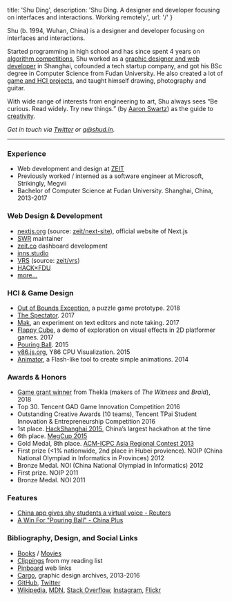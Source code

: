 
  title: 'Shu Ding',
  description: 'Shu Ding. A designer and developer focusing on interfaces and interactions. Working remotely.',
  url: '/'
}


Shu (b. 1994, Wuhan, China) is a designer and developer focusing on interfaces and interactions.

Started programming in high school and has since spent 4 years on [algorithm competitions](#awards--honors), 
Shu worked as a [graphic designer and web developer](#web-design--development) in Shanghai, cofounded a tech startup company, and got his BSc degree in Computer Science from Fudan University. 
He also created a lot of [game and HCI projects](#hci--game-design), and taught himself drawing, photography and guitar.

With wide range of interests from engineering to art, Shu always sees “Be curious. Read widely. Try new things.”
(by [Aaron Swartz](http://aaronsw.com)) as the guide to [creativity](https://spectrum.mit.edu/winter-2017/neri-oxmans-krebs-cycle-of-creativity).

_Get in touch via [Twitter](https://twitter.com/shuding\_) or [g@shud.in](mailto:g@shud.in)._

---

### Experience
- Web development and design at [ZEIT](https://zeit.co/about)
- Previously worked / interned as a software engineer at Microsoft, Strikingly, Megvii
- Bachelor of Computer Science at Fudan University. Shanghai, China, 2013-2017

### Web Design & Development
- [nextjs.org](https://nextjsorg.now.sh) (source: [zeit/next-site](https://github.com/zeit/next-site)), official website of Next.js
- [SWR](https://swr.now.sh) maintainer
- [zeit.co](https://zeit.co) dashboard development
- [inns.studio](https://inns.studio)
- [VRS](https://v-r-s.now.sh/edit/?id=1) (source: [zeit/vrs](https://github.com/zeit/vrs))
- [HACK×FDU](http://fdu2016.hackx.org)
- [more...](https://github.com/quietshu)

### HCI & Game Design
- [Out of Bounds Exception](https://twitter.com/cyatheatree/status/988836359518351360), a puzzle game prototype. 2018
- [The Spectator](http://cyatheatree.com/projects/the-spectator.html). 2017
- [Mak](https://inns.studio/mak), an experiment on text editors and note taking. 2017
- [Flappy Cube](https://github.com/quietshu/flappy-cube), a demo of exploration on visual effects in 2D platformer games. 2017
- [Pouring Ball](http://cyatheatree.com/projects/pouring-ball.html). 2015
- [y86.js.org](https://y86.js.org), Y86 CPU Visualization. 2015
- [Animator](https://github.com/quietshu/animator), a Flash-like tool to create simple animations. 2014

### Awards & Honors
- [Game grant winner](http://the-witness.net/news/2018/06/congratulations-to-the-grant-recipients/) from Thekla (makers of _The Witness_ and _Braid_), 2018
- Top 30. Tencent GAD Game Innovation Competition 2016
- Outstanding Creative Awards (10 teams), Tencent TPai Student Innovation & Entrepreneurship Competition 2016
- 1st place. [HackShanghai 2015](http://2015.hackshanghai.com), China’s largest hackathon at the time
- 6th place. [MegCup 2015](https://2015.megcup.com)
- Gold Medal, 8th place. [ACM-ICPC Asia Regional Contest 2013](https://icpc.baylor.edu/regionals/finder/chengdu-2013/standings)
- First prize (<1% nationwide, 2nd place in Hubei provience). NOIP (China National Olympiad in Informatics in Provinces) 2012
- Bronze Medal. NOI (China National Olympiad in Informatics) 2012
- First prize. NOIP 2011
- Bronze Medal. NOI 2011

### Features
- [China app gives shy students a virtual voice - Reuters](https://www.reuters.com/video/2015/12/04/china-app-gives-shy-students-a-virtual-v?videoId=366561295)
- [A Win For "Pouring Ball" - China Plus](http://english.cri.cn/7146/2015/12/01/3481s906479.htm)

### Bibliography, Design, and Social Links
- [Books](https://book.douban.com/people/ParabolaWorld/collect?start=0&sort=time&rating=all&filter=all&mode=list) / [Movies](https://movie.douban.com/people/ParabolaWorld/collect?sort=time&amp;start=0&amp;filter=all&amp;mode=list&amp;tags_sort=count)
- [Clippings](https://getpocket.com/@parabola_ds) from my reading list
- [Pinboard](https://pinboard.in/u:parabola) web links
- [Cargo](https://cargocollective.com/quietshu), graphic design archives, 2013-2016
- [GitHub](https://github.com/quietshu), [Twitter](https://twitter.com/shuding_)
- [Wikipedia](https://zh.wikipedia.org/w/index.php?title=Special:%E7%94%A8%E6%88%B7%E8%B4%A1%E7%8C%AE&offset=&limit=500&contribs=user&target=Iamds&namespace=2&nsInvert=1&tagfilter=&start=&end=), [MDN](https://developer.mozilla.org/en-US/profiles/shuding), [Stack Overflow](https://stackoverflow.com/users/2424786/shu-ding), [Instagram](https://instagram.com/_shuding), [Flickr](https://www.flickr.com/photos/shuding/)

